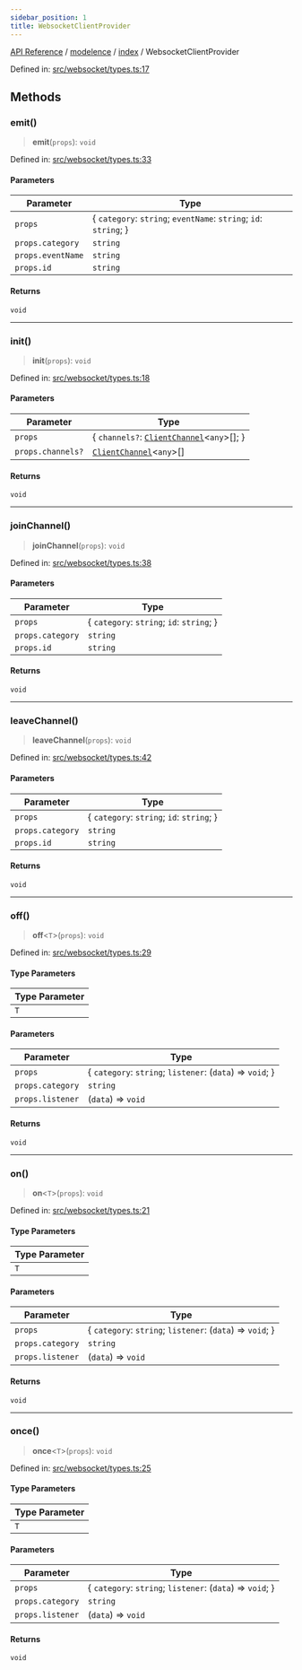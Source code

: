 ```yaml
---
sidebar_position: 1
title: WebsocketClientProvider
---
```


[API Reference](/api-reference/modelence/index/interfaces/../../../index) / [modelence](/api-reference/modelence/index/interfaces/../../index) / [index](/api-reference/modelence/index/interfaces/../index) / WebsocketClientProvider

Defined in: [src/websocket/types.ts:17](https://github.com/modelence/modelence/blob/30fe36d2cf64cf9585e2112a17244e5591e12208/packages/modelence/src/websocket/types.ts#L17)

## Methods

### emit()

> **emit**(`props`): `void`

Defined in: [src/websocket/types.ts:33](https://github.com/modelence/modelence/blob/30fe36d2cf64cf9585e2112a17244e5591e12208/packages/modelence/src/websocket/types.ts#L33)

#### Parameters

| Parameter | Type |
| ------ | ------ |
| `props` | \{ `category`: `string`; `eventName`: `string`; `id`: `string`; \} |
| `props.category` | `string` |
| `props.eventName` | `string` |
| `props.id` | `string` |

#### Returns

`void`

***

### init()

> **init**(`props`): `void`

Defined in: [src/websocket/types.ts:18](https://github.com/modelence/modelence/blob/30fe36d2cf64cf9585e2112a17244e5591e12208/packages/modelence/src/websocket/types.ts#L18)

#### Parameters

| Parameter | Type |
| ------ | ------ |
| `props` | \{ `channels?`: [`ClientChannel`](/api-reference/modelence/index/interfaces/../../client/classes/ClientChannel)\<`any`\>[]; \} |
| `props.channels?` | [`ClientChannel`](/api-reference/modelence/index/interfaces/../../client/classes/ClientChannel)\<`any`\>[] |

#### Returns

`void`

***

### joinChannel()

> **joinChannel**(`props`): `void`

Defined in: [src/websocket/types.ts:38](https://github.com/modelence/modelence/blob/30fe36d2cf64cf9585e2112a17244e5591e12208/packages/modelence/src/websocket/types.ts#L38)

#### Parameters

| Parameter | Type |
| ------ | ------ |
| `props` | \{ `category`: `string`; `id`: `string`; \} |
| `props.category` | `string` |
| `props.id` | `string` |

#### Returns

`void`

***

### leaveChannel()

> **leaveChannel**(`props`): `void`

Defined in: [src/websocket/types.ts:42](https://github.com/modelence/modelence/blob/30fe36d2cf64cf9585e2112a17244e5591e12208/packages/modelence/src/websocket/types.ts#L42)

#### Parameters

| Parameter | Type |
| ------ | ------ |
| `props` | \{ `category`: `string`; `id`: `string`; \} |
| `props.category` | `string` |
| `props.id` | `string` |

#### Returns

`void`

***

### off()

> **off**\<`T`\>(`props`): `void`

Defined in: [src/websocket/types.ts:29](https://github.com/modelence/modelence/blob/30fe36d2cf64cf9585e2112a17244e5591e12208/packages/modelence/src/websocket/types.ts#L29)

#### Type Parameters

| Type Parameter |
| ------ |
| `T` |

#### Parameters

| Parameter | Type |
| ------ | ------ |
| `props` | \{ `category`: `string`; `listener`: (`data`) => `void`; \} |
| `props.category` | `string` |
| `props.listener` | (`data`) => `void` |

#### Returns

`void`

***

### on()

> **on**\<`T`\>(`props`): `void`

Defined in: [src/websocket/types.ts:21](https://github.com/modelence/modelence/blob/30fe36d2cf64cf9585e2112a17244e5591e12208/packages/modelence/src/websocket/types.ts#L21)

#### Type Parameters

| Type Parameter |
| ------ |
| `T` |

#### Parameters

| Parameter | Type |
| ------ | ------ |
| `props` | \{ `category`: `string`; `listener`: (`data`) => `void`; \} |
| `props.category` | `string` |
| `props.listener` | (`data`) => `void` |

#### Returns

`void`

***

### once()

> **once**\<`T`\>(`props`): `void`

Defined in: [src/websocket/types.ts:25](https://github.com/modelence/modelence/blob/30fe36d2cf64cf9585e2112a17244e5591e12208/packages/modelence/src/websocket/types.ts#L25)

#### Type Parameters

| Type Parameter |
| ------ |
| `T` |

#### Parameters

| Parameter | Type |
| ------ | ------ |
| `props` | \{ `category`: `string`; `listener`: (`data`) => `void`; \} |
| `props.category` | `string` |
| `props.listener` | (`data`) => `void` |

#### Returns

`void`

